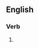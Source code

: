 ==English==

===Verb===
{{head|en|verb form}}

# {{present participle of|complexify|lang=en|nocat=1}}